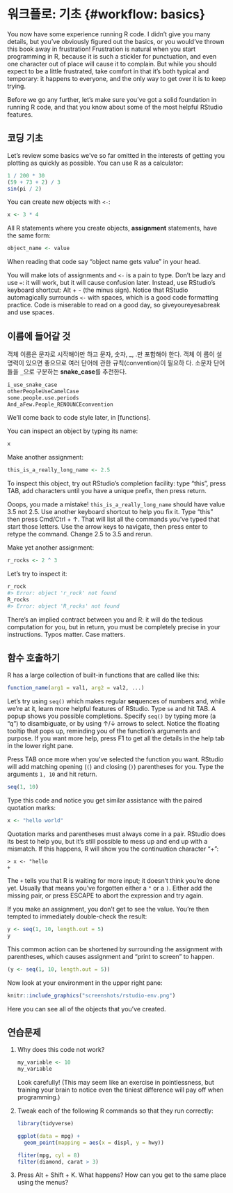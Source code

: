 # 워크플로: 기초 {#workflow: basics}

You now have some experience running R code. I didn't give you many details, but you've obviously figured out the basics, or you would've thrown this book away in frustration! Frustration is natural when you start programming in R, because it is such a stickler for punctuation, and even one character out of place will cause it to complain. But while you should expect to be a little frustrated, take comfort in that it's both typical and temporary: it happens to everyone, and the only way to get over it is to keep trying.

Before we go any further, let's make sure you've got a solid foundation in running R code, and that you know about some of the most helpful RStudio features.

## 코딩 기초

Let's review some basics we've so far omitted in the interests of getting you plotting as quickly as possible. You can use R as a calculator:

```r
1 / 200 * 30
(59 + 73 + 2) / 3
sin(pi / 2)
```

You can create new objects with `<-`:

```r
x <- 3 * 4
```

All R statements where you create objects, __assignment__ statements, have the same form:

```r
object_name <- value
```

When reading that code say "object name gets value" in your head.

You will make lots of assignments and `<-` is a pain to type. Don't be lazy and use `=`: it will work, but it will cause confusion later. Instead, use RStudio's keyboard shortcut: Alt + - (the minus sign). Notice that RStudio automagically surrounds `<-` with spaces, which is a good code formatting practice. Code is miserable to read on a good day, so giveyoureyesabreak and use spaces.

## 이름에 들어갈 것

객체 이름은 문자로 시작해야만 하고 문자, 숫자, _, .만 포함해야 한다. 객체 이
름이 설명력이 있으면 좋으므로 여러 단어에 관한 규칙(convention)이 필요하
다. 소문자 단어들을 `_`으로 구분하는 **snake_case**를 추천한다.


```r
i_use_snake_case
otherPeopleUseCamelCase
some.people.use.periods
And_aFew.People_RENOUNCEconvention
```

We'll come back to code style later, in [functions].

You can inspect an object by typing its name:

```r
x
```

Make another assignment:

```r
this_is_a_really_long_name <- 2.5
```

To inspect this object, try out RStudio's completion facility: type "this", press TAB, add characters until you have a unique prefix, then press return.

Ooops, you made a mistake! `this_is_a_really_long_name` should have value 3.5 not 2.5. Use another keyboard shortcut to help you fix it.  Type "this" then press Cmd/Ctrl + ↑. That will list all the commands you've typed that start those letters. Use the arrow keys to navigate, then press enter to retype the command. Change 2.5 to 3.5 and rerun.

Make yet another assignment:

```r
r_rocks <- 2 ^ 3
```

Let's try to inspect it:

```r
r_rock
#> Error: object 'r_rock' not found
R_rocks
#> Error: object 'R_rocks' not found
```

There's an implied contract between you and R: it will do the tedious computation for you, but in return, you must be completely precise in your instructions. Typos matter. Case matters.

## 함수 호출하기

R has a large collection of built-in functions that are called like this:

```r
function_name(arg1 = val1, arg2 = val2, ...)
```

Let's try using `seq()` which makes regular **seq**uences of numbers and, while we're at it, learn more helpful features of RStudio. Type `se` and hit TAB. A popup shows you possible completions. Specify `seq()` by typing more (a "q") to disambiguate, or by using ↑/↓ arrows to select. Notice the floating tooltip that pops up, reminding you of the function's arguments and purpose. If you want more help, press F1 to get all the details in the help tab in the lower right pane. 

Press TAB once more when you've selected the function you want. RStudio will add matching opening (`(`) and closing (`)`) parentheses for you. Type the arguments `1, 10` and hit return.

```r
seq(1, 10)
```

Type this code and notice you get similar assistance with the paired quotation marks:

```r
x <- "hello world"
```

Quotation marks and parentheses must always come in a pair. RStudio does its best to help you, but it's still possible to mess up and end up with a mismatch. If this happens, R will show you the continuation character "+":

```
> x <- "hello
+
```

The `+` tells you that R is waiting for more input; it doesn't think you're done yet. Usually that means you've forgotten either a `"` or a `)`. Either add the missing pair, or press ESCAPE to abort the expression and try again.

If you make an assignment, you don't get to see the value. You're then tempted to immediately double-check the result:

```r
y <- seq(1, 10, length.out = 5)
y
```

This common action can be shortened by surrounding the assignment with parentheses, which causes assignment and "print to screen" to happen.

```r
(y <- seq(1, 10, length.out = 5))
```

Now look at your environment in the upper right pane:

```r
knitr::include_graphics("screenshots/rstudio-env.png")
```

Here you can see all of the objects that you've created.

## 연습문제

1.  Why does this code not work?

    ```r
    my_variable <- 10
    my_varıable
    ```
    
    Look carefully! (This may seem like an exercise in pointlessness, but
    training your brain to notice even the tiniest difference will pay off
    when programming.)
    
1.  Tweak each of the following R commands so that they run correctly:

    ```r
    library(tidyverse)

    ggplot(data = mpg) + 
      geom_point(mapping = aes(x = displ, y = hwy))
    
    fliter(mpg, cyl = 8)
    filter(diamond, carat > 3)
    ```
    
1.  Press Alt + Shift + K. What happens? How can you get to the same place
    using the menus?

